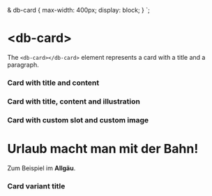 
  & db-card {
    max-width: 400px;
    display: block;
  }
`;

<Meta title="Layout/Card/Intro" />

<h1>&lt;db-card&gt;</h1>

The `<db-card></db-card>` element represents a card with a title and a paragraph.

<StyledCard>

<h3>Card with title and content</h3>

<Canvas>
  <db-card header="Headline 1" content="Content 1"></db-card>
</Canvas>

<h3>Card with title, content and illustration</h3>

<Canvas>
  <db-card
    header="Headline 2"
    content="Content 2"
    illustration="christmas"
  ></db-card>
</Canvas>

<h3>Card with custom slot and custom image</h3>

<Canvas>
  <db-card image="./images/db_logo.svg" alt="">
    <h1>Urlaub macht man mit der Bahn!</h1>
    <p>Zum Beispiel im <strong>Allgäu</strong>.</p>
  </db-card>
</Canvas>

<h3>Card variant title</h3>

<Canvas>
  <db-card
    title="Headline 3"
    content="Lorem ipsum dolor sit amet, consetetur sadipscing elitr, sed diam nonumy eirmod tempor invidunt ut labore et dolore magna aliquyam erat, sed diam voluptua. At vero eos et accusam et justo duo dolores et ea rebum. Stet clita kasd gubergren, no sea takimata sanctus est Lorem ipsum dolor sit amet. Lorem ipsum dolor sit amet, consetetur sadipscing elitr, sed diam nonumy eirmod tempor invidunt ut labore et dolore magna aliquyam erat, sed diam voluptua. At vero eos et accusam et justo duo dolores et ea rebum. Stet clita kasd gubergren, no sea takimata sanctus est Lorem ipsum dolor sit amet."
    illustration="christmas"
    variant="title"
  ></db-card>
</Canvas>

</StyledCard>

<Readme />
